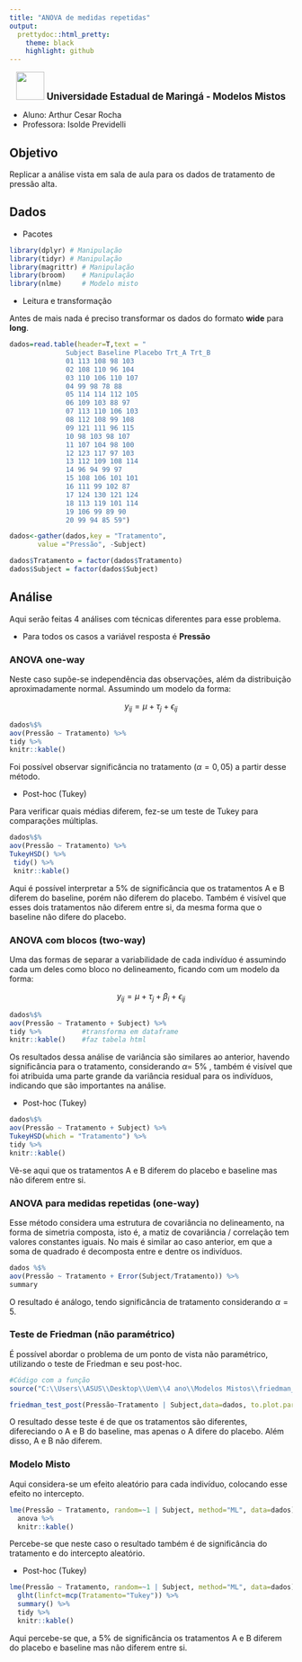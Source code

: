---
title: "ANOVA de medidas repetidas"
output:
  prettydoc::html_pretty:
    theme: black
    highlight: github
---
 <center> 
 
 <img src="https://botw-pd.s3.amazonaws.com/styles/logo-thumbnail/s3/0014/7093/brand.gif?itok=zFlrirK_" width="50" height="50" />
 <big> **Universidade Estadual de Maringá - Modelos Mistos** </big>
</center>

 - Aluno: Arthur Cesar Rocha
 - Professora: Isolde Previdelli


## Objetivo

Replicar a análise vista em sala de aula para os dados de tratamento de pressão alta.

## Dados

- Pacotes
```{r message=FALSE, warning=FALSE}
library(dplyr) # Manipulação
library(tidyr) # Manipulação
library(magrittr) # Manipulação
library(broom)    # Manipulação
library(nlme)     # Modelo misto
```

- Leitura e transformação

Antes de mais nada é preciso transformar os dados do formato **wide** para **long**.

```{r}
dados=read.table(header=T,text = "
              Subject Baseline Placebo Trt_A Trt_B
              01 113 108 98 103
              02 108 110 96 104
              03 110 106 110 107
              04 99 98 78 88
              05 114 114 112 105
              06 109 103 88 97
              07 113 110 106 103
              08 112 108 99 108
              09 121 111 96 115
              10 98 103 98 107
              11 107 104 98 100
              12 123 117 97 103
              13 112 109 108 114
              14 96 94 99 97
              15 108 106 101 101
              16 111 99 102 87
              17 124 130 121 124
              18 113 119 101 114
              19 106 99 89 90
              20 99 94 85 59")

dados<-gather(dados,key = "Tratamento",
       value ="Pressão", -Subject)

dados$Tratamento = factor(dados$Tratamento)
dados$Subject = factor(dados$Subject)

```




## Análise

Aqui serão feitas 4 análises com técnicas diferentes para esse problema.

- Para todos os casos a variável resposta é **Pressão**

### ANOVA one-way

Neste caso supõe-se independência das observações, além da distribuição aproximadamente normal. Assumindo um modelo da forma:


$$y_{ij}=\mu + \tau_j + \epsilon_{ij}$$

```{r}
dados%$%
aov(Pressão ~ Tratamento) %>%
tidy %>%
knitr::kable()
```

Foi possível observar significância no tratamento ($\alpha=0,05$) a partir desse método.

- Post-hoc (Tukey)

Para verificar quais médias diferem, fez-se um teste de Tukey para comparações múltiplas.

```{r}
dados%$%
aov(Pressão ~ Tratamento) %>%
TukeyHSD() %>%
 tidy() %>%
 knitr::kable()
```

Aqui é possível interpretar a 5% de significância que os tratamentos A e B diferem do baseline, porém não diferem do placebo. Também é visível que esses dois tratamentos não diferem entre si, da mesma forma que o baseline não difere do placebo.

### ANOVA com blocos (two-way)

Uma das formas de separar a variabilidade de cada indivíduo é assumindo cada um deles como bloco no delineamento, ficando com um modelo da forma:

$$y_{ij}=\mu + \tau_j + \beta_i + \epsilon_{ij}$$


```{r}
dados%$%
aov(Pressão ~ Tratamento + Subject) %>%
tidy %>%          #transforma em dataframe
knitr::kable()    #faz tabela html
```

Os resultados dessa análise de variância são similares ao anterior, havendo significância para o tratamento, considerando $\alpha =$ 5% , também é visível que foi atribuida uma parte grande da variância residual para os indivíduos, indicando que são importantes na análise.

- Post-hoc (Tukey)


```{r}
dados%$%
aov(Pressão ~ Tratamento + Subject) %>%
TukeyHSD(which = "Tratamento") %>%
tidy %>%          
knitr::kable()
```
Vê-se aqui que os tratamentos A e B diferem do placebo e baseline mas não diferem entre si.

### ANOVA para medidas repetidas (one-way)

Esse método considera uma estrutura de covariância no delineamento, na forma de simetria composta, isto é, a matiz de covariância / correlação tem valores constantes iguais. No mais é similar ao caso anterior, em que a soma de quadrado é decomposta entre e dentre os indivíduos.

```{r}
dados %$%
aov(Pressão ~ Tratamento + Error(Subject/Tratamento)) %>%
summary 
```

O resultado é análogo, tendo significância de tratamento considerando $\alpha=5%$.

### Teste de Friedman (não paramétrico)

É possível abordar o problema de um ponto de vista não paramétrico, utilizando o teste de Friedman e seu post-hoc.
```{r message=FALSE, warning=FALSE}
#Código com a função
source("C:\\Users\\ASUS\\Desktop\\Uem\\4 ano\\Modelos Mistos\\friedman_post.R")

friedman_test_post(Pressão~Tratamento | Subject,data=dados, to.plot.parallel = F) 
```


O resultado desse teste é de que os tratamentos são diferentes, difereciando o A e B do baseline, mas apenas o A difere do placebo. Além disso, A e B não diferem.

### Modelo Misto

Aqui considera-se um efeito aleatório para cada indivíduo, colocando esse efeito no intercepto.

```{r message=FALSE, warning=FALSE}
lme(Pressão ~ Tratamento, random=~1 | Subject, method="ML", data=dados) %>%
  anova %>%
  knitr::kable()
```

Percebe-se que neste caso o resultado também é de significância do tratamento e do intercepto aleatório.

- Post-hoc (Tukey)

```{r}
lme(Pressão ~ Tratamento, random=~1 | Subject, method="ML", data=dados) %>%
  glht(linfct=mcp(Tratamento="Tukey")) %>%
  summary() %>%
  tidy %>%
  knitr::kable()
```

Aqui percebe-se que, a 5% de significância os tratamentos A e B diferem do placebo e baseline mas não diferem entre si.

